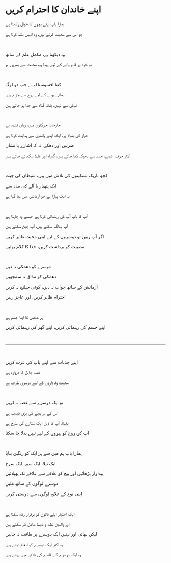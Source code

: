 # اپنے خاندان کا احترام کریں

ہمارا باپ اپنے بچوں کا خیال رکھتا ہے

جو اس سے محبت کرتے ہیں، وہ انہیں بلند کرتا ہے

<br />

وہ دیکھتا ہے، مکمل علم کے ساتھ

تو خود پر قابو پانے کے لیے پیدا ہو، محبت سے بھرپور ہو

<br />

کتنا افسوسناک ہے جب دو لوگ

بھائی ہونے کے لیے روح سے جڑے ہیں

نیکی سے نہیں، بلکہ گناہ سے جدا ہو جاتے ہیں

<p></p>

<br />

جارحانہ حرکتوں میں، وہاں تشدد ہے

جواز کی بنیاد پر، ایک اپنے ہاتھوں سے ہدایت کرتا ہے

ضربیں اور دھکے، نہ کہ اشارے یا نشان

اکثر خوف، غصے، حسد سے دھوکہ کھا جاتے ہیں، گمراہ اور غلط سکھائے جاتے ہیں

<br />

کچھ تاریک تسکینوں کی تلاش میں ہیں، شیطان کی جیت

ایک ہتھیار یا آلے کی مدد سے

یہ ایک پیارا ہے جو آزمائش میں دیا گیا ہے

<p></p>

<br />

آپ کا باپ آپ کی رہنمائی کرتا ہے جیسے وہ چاہتا ہے

آپ بھاگ سکتے ہیں، آپ چیخ سکتے ہیں

اگر آپ رہیں تو دوسروں کے لیے اپنی محبت ظاہر کریں

مصیبت کو برداشت کریں، خدا کا کلام بولیں

<br />

دوسرے کو دھمکی نہ دیں

دھمکی کو مذاق نہ سمجھیں

آزمائش کے ساتھ جواب نہ دیں، کوئی چیلنج نہ کریں

احترام ظاہر کریں، اور عاجز رہیں

<br />

ہر شخص کا اپنا جسم ہے

اپنے جسم کی رہنمائی کریں، اپنے گھر کی رہنمائی کریں

<br />

---

<br />

اپنے جذبات سے اپنے باپ کی عزت کریں

غصہ جاہل کا دروازہ ہے

محبت وفاداروں کے لیے دوسری طرف ہے

<p></p>

<br />

تو ایک دوسرے سے غصہ نہ کریں

اس کے ہر بچے کی بڑی قیمت ہے

یقیناً، آپ کا ذہن ایک ستارے کی طرح ہے

آپ کی روح کو ہیروں کے لیے نہیں بدلا جا سکتا

<br />

ہمارا باپ ہم میں سے ہر ایک کو رنگین بنایا

ایک نیلا، ایک سبز، ایک سرخ

پیداوار بڑھائیں اور بیج کو علاقے سے علاقے تک پھیلائیں

دوسرے لوگوں کے ساتھ ملیں

اپنی نوع کے علاوہ لوگوں سے دوستی کریں

<p></p>

<br />

ایک اختیار اپنے قانون کو برقرار رکھ سکتا ہے

اور والدین نظم و ضبط شامل کر سکتے ہیں

لیکن بھائی اور بہنیں ایک دوسرے پر طاقت نہ چاہیں

وہ اکثر ایک دوسرے کو انعام دیتے ہیں

وہ ایک دوسرے کے فائدے کی تلاش میں رہتے ہیں

<p></p>